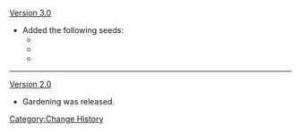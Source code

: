 [[Version 3.0]]
* Added the following seeds:
** {{Item|Harra Fruit Seed}}
** {{Item|Zaytun Peach Seed}}
** {{Item|Sumeru Rose Seed}}
----
[[Version 2.0]]
* Gardening was released.
<noinclude>[[Category:Change History]]</noinclude>